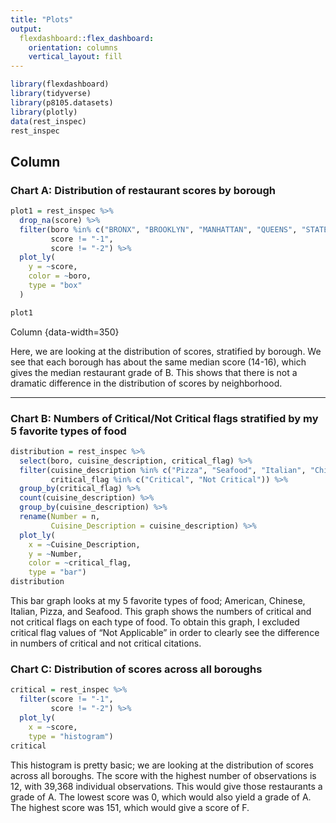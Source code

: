 ```yaml
---
title: "Plots"
output: 
  flexdashboard::flex_dashboard:
    orientation: columns
    vertical_layout: fill
---
```


```r
library(flexdashboard)
library(tidyverse)
library(p8105.datasets)
library(plotly)
data(rest_inspec)
rest_inspec
```

Column {data-width=650}
-----------------------------------------------------------------------

### Chart A: Distribution of restaurant scores by borough

```r
plot1 = rest_inspec %>%
  drop_na(score) %>%
  filter(boro %in% c("BRONX", "BROOKLYN", "MANHATTAN", "QUEENS", "STATEN ISLAND"),
         score != "-1",
         score != "-2") %>%
  plot_ly(
    y = ~score,
    color = ~boro,
    type = "box"
  )

plot1
```

Column {data-width=350}

Here, we are looking at the distribution of scores, stratified by borough. We see that each borough has about the same median score (14-16), which gives the median restaurant grade of B. This shows that there is not a dramatic difference in the distribution of scores by neighborhood. 

-----------------------------------------------------------------------

### Chart B: Numbers of Critical/Not Critical flags stratified by my 5 favorite types of food

```r
distribution = rest_inspec %>%
  select(boro, cuisine_description, critical_flag) %>%
  filter(cuisine_description %in% c("Pizza", "Seafood", "Italian", "Chinese", "American"),
         critical_flag %in% c("Critical", "Not Critical")) %>%
  group_by(critical_flag) %>%
  count(cuisine_description) %>%
  group_by(cuisine_description) %>%
  rename(Number = n,
         Cuisine_Description = cuisine_description) %>%
  plot_ly(
    x = ~Cuisine_Description,
    y = ~Number,
    color = ~critical_flag,
    type = "bar")
distribution
```

This bar graph looks at my 5 favorite types of food; American, Chinese, Italian, Pizza, and Seafood. This graph shows the numbers of critical and not critical flags on each type of food. To obtain this graph, I excluded critical flag values of "Not Applicable" in order to clearly see the difference in numbers of critical and not critical citations.  

### Chart C: Distribution of scores across all boroughs

```r
critical = rest_inspec %>%
  filter(score != "-1",
         score != "-2") %>%
  plot_ly(
    x = ~score,
    type = "histogram")
critical
```
This histogram is pretty basic; we are looking at the distribution of scores across all boroughs. The score with the highest number of observations is 12, with 39,368 individual observations. This would give those restaurants a grade of A. The lowest score was 0, which would also yield a grade of A. The highest score was 151, which would give a score of F. 


